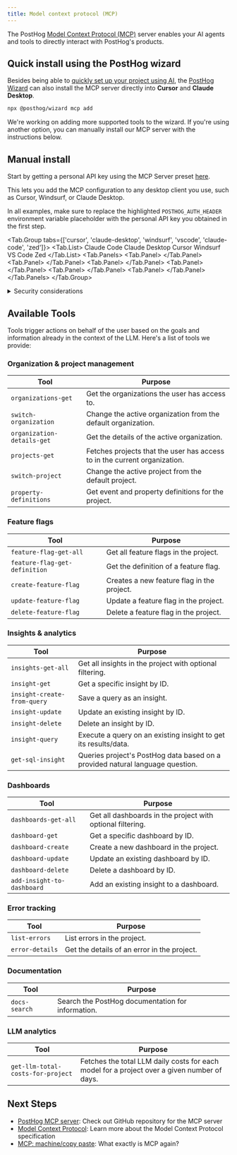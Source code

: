 ```yaml
---
title: Model context protocol (MCP)
---
```


The PostHog [Model Context Protocol (MCP)](https://modelcontextprotocol.io/introduction) server enables your AI agents and tools to directly interact with PostHog's products.


## Quick install using the PostHog wizard

Besides being able to [quickly set up your project using AI](/docs/getting-started/install?tab=wizard), the [PostHog Wizard](https://github.com/PostHog/wizard) can also install the MCP server directly into **Cursor** and **Claude Desktop**. 

```bash
npx @posthog/wizard mcp add
```

We're working on adding more supported tools to the wizard. If you're using another option, you can manually install our MCP server with the instructions below. 
## Manual install

Start by getting a personal API key using the MCP Server preset [here](https://app.posthog.com/settings/user-api-keys?preset=mcp_server).

This lets you add the MCP configuration to any desktop client you use, such as Cursor, Windsurf, or Claude Desktop.

<CalloutBox icon="IconInfo" title="Don't forget to use your personal API key" type="action">

In all examples, make sure to replace the highlighted <code>POSTHOG_AUTH_HEADER</code> environment variable placeholder with the personal API key you obtained in the first step.

</CalloutBox>

<Tab.Group tabs={['cursor', 'claude-desktop', 'windsurf', 'vscode', 'claude-code', 'zed']}>
    <Tab.List>
        <Tab>Claude Code</Tab>
        <Tab>Claude Desktop</Tab>
        <Tab>Cursor</Tab>
        <Tab>Windsurf</Tab>
        <Tab>VS Code</Tab>
        <Tab>Zed</Tab>
    </Tab.List>
    <Tab.Panels>
        <Tab.Panel>
            <ClaudeCodeSnippet />
        </Tab.Panel>
        <Tab.Panel>
            <ClaudeDesktopSnippet />
        </Tab.Panel>
        <Tab.Panel>
            <CursorSnippet />
        </Tab.Panel>
        <Tab.Panel>
            <WindsurfSnippet />
        </Tab.Panel>
        <Tab.Panel>
            <VSCodeSnippet />
        </Tab.Panel>
        <Tab.Panel>
            <ZedSnippet />
        </Tab.Panel>
    </Tab.Panels>
</Tab.Group>

<details>

<summary>Security considerations</summary>

We recommend the following best practices to mitigate security risks when using the PostHog MCP server:

- **Use the right API key permissions:** Use the provided **MCP Server** preset in the personal API key creator. If you use the MCP in an agentic workflow on production data, scope down the API key's permissions to only the permissions you want it to use. This prevents the AI from making unintended changes to your PostHog configuration or data.

- **Project scoping:** Scope your MCP server to a specific PostHog project, limiting access to only that project's resources. This prevents AI agents from accessing data from other projects in your PostHog account and helps maintain data isolation.

- **Be mindful of prompt injection:** Keep in mind that LLMs can be tricked into following untrusted commands within user content. Always review and sanitize tool calls before executing them.

</details>


## Available Tools

Tools trigger actions on behalf of the user based on the goals and information already in the context of the LLM. Here's a list of tools we provide:

### Organization & project management

| Tool | Purpose |
| -- | -- |
| `organizations-get` | Get the organizations the user has access to. |
| `switch-organization` | Change the active organization from the default organization. |
| `organization-details-get` | Get the details of the active organization. |
| `projects-get` | Fetches projects that the user has access to in the current organization. |
| `switch-project` | Change the active project from the default project. |
| `property-definitions` | Get event and property definitions for the project. |

### Feature flags

| Tool | Purpose |
| -- | -- |
| `feature-flag-get-all` | Get all feature flags in the project. |
| `feature-flag-get-definition` | Get the definition of a feature flag. |
| `create-feature-flag` | Creates a new feature flag in the project. |
| `update-feature-flag` | Update a feature flag in the project. |
| `delete-feature-flag` | Delete a feature flag in the project. |

### Insights & analytics

| Tool | Purpose |
| -- | -- |
| `insights-get-all` | Get all insights in the project with optional filtering. |
| `insight-get` | Get a specific insight by ID. |
| `insight-create-from-query` | Save a query as an insight. |
| `insight-update` | Update an existing insight by ID. |
| `insight-delete` | Delete an insight by ID. |
| `insight-query` | Execute a query on an existing insight to get its results/data. |
| `get-sql-insight` | Queries project's PostHog data based on a provided natural language question. |

### Dashboards

| Tool | Purpose |
| -- | -- |
| `dashboards-get-all` | Get all dashboards in the project with optional filtering. |
| `dashboard-get` | Get a specific dashboard by ID. |
| `dashboard-create` | Create a new dashboard in the project. |
| `dashboard-update` | Update an existing dashboard by ID. |
| `dashboard-delete` | Delete a dashboard by ID. |
| `add-insight-to-dashboard` | Add an existing insight to a dashboard. |

### Error tracking

| Tool | Purpose |
| -- | -- |
| `list-errors` | List errors in the project. |
| `error-details` | Get the details of an error in the project. |

### Documentation

| Tool | Purpose |
| -- | -- |
| `docs-search` | Search the PostHog documentation for information. |

### LLM analytics

| Tool | Purpose |
| -- | -- |
| `get-llm-total-costs-for-project` | Fetches the total LLM daily costs for each model for a project over a given number of days. |


## Next Steps

- [PostHog MCP server](https://github.com/posthog/mcp): Check out GitHub repository for the MCP server
- [Model Context Protocol](https://modelcontextprotocol.io/introduction): Learn more about the Model Context Protocol specification
- [MCP: machine/copy paste](/blog/machine-copy-paste-mcp-intro): What exactly is MCP again?
